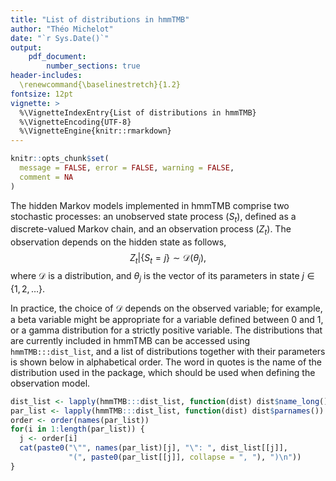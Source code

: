 ```yaml
---
title: "List of distributions in hmmTMB"
author: "Théo Michelot"
date: "`r Sys.Date()`"
output: 
    pdf_document:
        number_sections: true
header-includes:
  \renewcommand{\baselinestretch}{1.2}
fontsize: 12pt
vignette: >
  %\VignetteIndexEntry{List of distributions in hmmTMB}
  %\VignetteEncoding{UTF-8}
  %\VignetteEngine{knitr::rmarkdown}
---
```


```r
knitr::opts_chunk$set(
  message = FALSE, error = FALSE, warning = FALSE,
  comment = NA
)
```

The hidden Markov models implemented in hmmTMB comprise two stochastic processes: an unobserved state process $(S_t)$, defined as a discrete-valued Markov chain, and an observation process $(Z_t)$. The observation depends on the hidden state as follows,
$$
Z_t \vert \{ S_t = j \} \sim \mathcal{D}(\theta_j),
$$
where $\mathcal{D}$ is a distribution, and $\theta_j$ is the vector of its parameters in state $j \in \{ 1, 2, \dots\}$.

In practice, the choice of $\mathcal{D}$ depends on the observed variable; for example, a beta variable might be appropriate for a variable defined between 0 and 1, or a gamma distribution for a strictly positive variable. The distributions that are currently included in hmmTMB can be accessed using `hmmTMB:::dist_list`, and a list of distributions together with their parameters is shown below in alphabetical order. The word in quotes is the name of the distribution used in the package, which should be used when defining the observation model.

```r
dist_list <- lapply(hmmTMB:::dist_list, function(dist) dist$name_long())
par_list <- lapply(hmmTMB:::dist_list, function(dist) dist$parnames())
order <- order(names(par_list))
for(i in 1:length(par_list)) {
  j <- order[i]
  cat(paste0("\"", names(par_list)[j], "\": ", dist_list[[j]], 
             "(", paste0(par_list[[j]], collapse = ", "), ")\n"))
}
```
